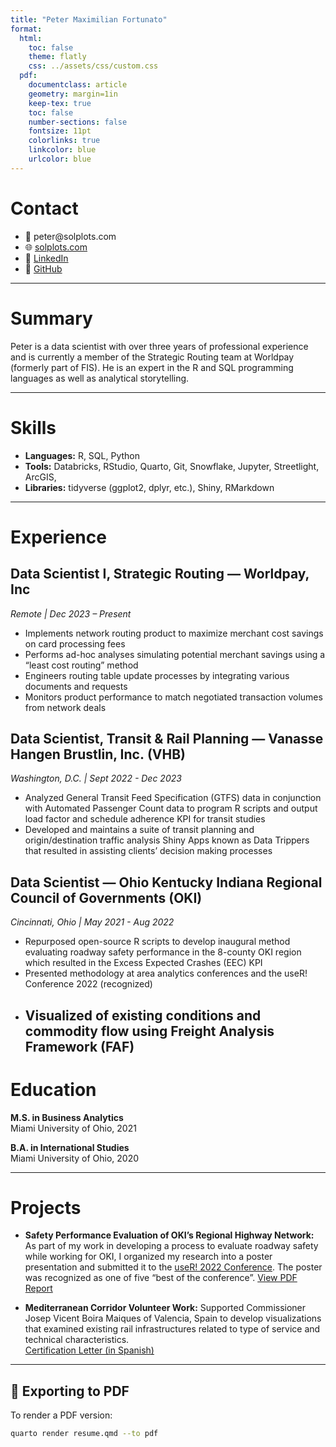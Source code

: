 ```yaml
---
title: "Peter Maximilian Fortunato"
format: 
  html:
    toc: false
    theme: flatly
    css: ../assets/css/custom.css
  pdf:
    documentclass: article
    geometry: margin=1in
    keep-tex: true
    toc: false
    number-sections: false
    fontsize: 11pt
    colorlinks: true
    linkcolor: blue
    urlcolor: blue
---
```


# Contact

- 📧 peter@solplots.com  
- 🌐 [solplots.com](https://gira-solo.github.io/solplots-website)  
- 💼 [LinkedIn](https://www.linkedin.com/in/peter-m-f/)  
- 🐙 [GitHub](https://github.com/gira-solo)

---

# Summary

Peter is a data scientist with over three years of professional experience and is currently a member of the Strategic Routing team at Worldpay (formerly part of FIS). He is an expert in the R and SQL programming languages as well as analytical storytelling.

---

# Skills

- **Languages:** R, SQL, Python
- **Tools:** Databricks, RStudio, Quarto, Git, Snowflake, Jupyter, Streetlight, ArcGIS,  
- **Libraries:** tidyverse (ggplot2, dplyr, etc.), Shiny, RMarkdown

---

# Experience

## Data Scientist I, Strategic Routing — Worldpay, Inc 
*Remote | Dec 2023 – Present*

- Implements network routing product to maximize merchant cost savings on card processing fees
- Performs ad-hoc analyses simulating potential merchant savings using a “least cost routing” method
- Engineers routing table update processes by integrating various documents and requests 
- Monitors product performance to match negotiated transaction volumes from network deals

## Data Scientist, Transit & Rail Planning — Vanasse Hangen Brustlin, Inc. (VHB)  
*Washington, D.C. | Sept 2022 - Dec 2023*

- Analyzed General Transit Feed Specification (GTFS) data in conjunction with Automated Passenger 
Count data to program R scripts and output load factor and schedule adherence KPI for transit studies 
- Developed and maintains a suite of transit planning and origin/destination traffic analysis Shiny Apps 
known as Data Trippers that resulted in assisting clients’ decision making processes          

## Data Scientist — Ohio Kentucky Indiana Regional Council of Governments (OKI)
*Cincinnati, Ohio | May 2021 - Aug 2022*

- Repurposed open-source R scripts to develop inaugural method evaluating roadway safety 
performance in the 8-county OKI region which resulted in the Excess Expected Crashes (EEC) KPI 
- Presented methodology at area analytics conferences and the useR! Conference 2022 (recognized) 
- Visualized of existing conditions and commodity flow using Freight Analysis Framework (FAF) 
---

# Education

**M.S. in Business Analytics**  
Miami University of Ohio, 2021

**B.A. in International Studies**  
Miami University of Ohio, 2020

---

# Projects

- **Safety Performance Evaluation of OKI's Regional Highway Network:** As part of my work in developing a process to evaluate roadway safety while working for OKI, I organized my research into a poster presentation and submitted it to the [useR! 2022 Conference](https://user2022.r-project.org/program/posters/). The poster was recognized as one of five "best of the conference".
  [View PDF Report](/assets/pdfs/Roadway Safety Poster V2.pdf)

- **Mediterranean Corridor Volunteer Work:** Supported Commissioner Josep Vicent Boira Maiques of Valencia, Spain to develop visualizations 
that examined existing rail infrastructures related to type of service and technical characteristics.  
  [Certification Letter (in Spanish)](/assets/pdfs/Carta Peter Fortunato v2. 1.pdf)

---


## 📄 Exporting to PDF

To render a PDF version:

```bash
quarto render resume.qmd --to pdf
```